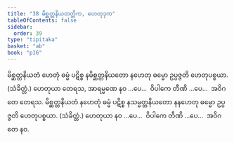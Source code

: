 ```yaml
---
title: "38 မိစ္ဆတ္တနိယတတ္တိက, ဟေတုဒုက"
tableOfContents: false
sidebar:
  order: 39
type: "tipitaka"
basket: "ab"
book: "p16"
---
```



<DynamicBreadcrumb />

<Division number="81" book="p16" e="ch" v="40" p="270">

<Paragraph number="211" book="p16">
မိစ္ဆတ္တနိယတံ ဟေတုံ ဓမ္မံ ပဋိစ္စ နမိစ္ဆတ္တနိယတော နဟေတု ဓမ္မော ဥပ္ပဇ္ဇတိ ဟေတုပစ္စယာ. (သံခိတ္တံ.) ဟေတုယာ တေရသ, အာရမ္မဏေ နဝ …ပေ…  ဝိပါကေ တီဏိ …ပေ…  အဝိဂတေ တေရသ.
</Paragraph>

<Paragraph number="212" book="p16">
မိစ္ဆတ္တနိယတံ နဟေတုံ ဓမ္မံ ပဋိစ္စ နသမ္မတ္တနိယတော နနဟေတု ဓမ္မော ဥပ္ပဇ္ဇတိ ဟေတုပစ္စယာ. (သံခိတ္တံ.) ဟေတုယာ နဝ …ပေ…  ဝိပါကေ တီဏိ …ပေ…  အဝိဂတေ နဝ.
</Paragraph>
</Division>